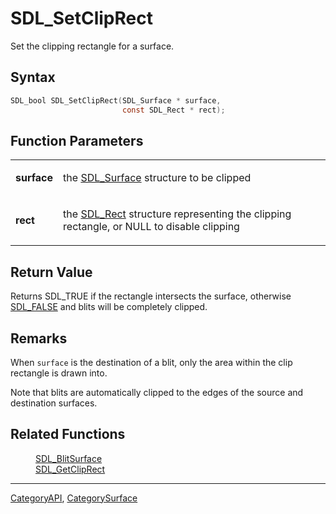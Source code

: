 = SDL_SetClipRect =

Set the clipping rectangle for a surface.

== Syntax ==

<syntaxhighlight lang='c'>
SDL_bool SDL_SetClipRect(SDL_Surface * surface,
                         const SDL_Rect * rect);
</syntaxhighlight>

== Function Parameters ==

{|
|'''surface'''
|the [[SDL_Surface]] structure to be clipped
|-
|'''rect'''
|the [[SDL_Rect]] structure representing the clipping rectangle, or NULL to disable clipping
|}

== Return Value ==

Returns SDL_TRUE if the rectangle intersects the surface, otherwise
[[SDL_FALSE]] and blits will be completely clipped.



== Remarks ==

When <code>surface</code> is the destination of a blit, only the area
within the clip rectangle is drawn into.

Note that blits are automatically clipped to the edges of the source and
destination surfaces.

== Related Functions ==

:[[SDL_BlitSurface]]
:[[SDL_GetClipRect]]

----
[[CategoryAPI]], [[CategorySurface]]


